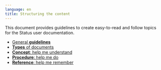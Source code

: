 ```yaml
---
language: en
title: Structuring the content
---
```


This document provides guidelines to create easy-to-read and follow topics for the Status user documentation.

- [General **guidelines**](./general-guidelines.mdx)
- [**Types** of documents](./types-of-documents.mdx)
- [**Concept**: help me understand](./concept.mdx)
- [**Procedure**: help me do](./procedure.mdx)
- [**Reference**: help me remember](./reference.mdx)